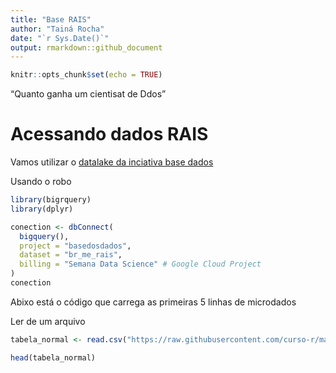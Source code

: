 ```yaml
---
title: "Base RAIS"
author: "Tainá Rocha"
date: "`r Sys.Date()`"
output: rmarkdown::github_document
---
```



```r
knitr::opts_chunk$set(echo = TRUE)
```


"Quanto ganha um cientisat de Ddos "

# Acessando dados RAIS
 
Vamos utilizar o [datalake da inciativa base dados](https://basedosdados.org/) 

Usando o robo

```r
library(bigrquery)
library(dplyr)

conection <- dbConnect(
  bigquery(),
  project = "basedosdados",
  dataset = "br_me_rais",
  billing = "Semana Data Science" # Google Cloud Project 
)
conection
```





Abixo está o código que carrega as primeiras 5 linhas de microdados 
 
Ler de um arquivo 
```r
tabela_normal <- read.csv("https://raw.githubusercontent.com/curso-r/main-r4ds-1/master/dados/imdb.csv")

head(tabela_normal)

```

